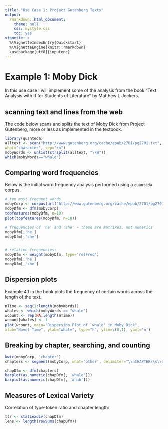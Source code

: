 ```yaml
---
title: "Use Case 1: Project Gutenberg Texts"
output:
  rmarkdown::html_document:
    theme: null
    css: mystyle.css
    toc: yes
vignette: >
  %\VignetteIndexEntry{Quickstart}
  %\VignetteEngine{knitr::rmarkdown}
  \usepackage[utf8]{inputenc}
---
```


<!--
%\VignetteEngine{knitr::rmarkdown}
%\VignetteIndexEntry{Quickstart}
-->

# Example 1: Moby Dick

In this use case I will implement some of the analysis from the book "Text Analysis with R for Students of Literature" by Matthew L Jockers. 

## scanning text and lines from the web

The code below scans and splits the text of Moby Dick from Project Gutenberg, more or less as implemented in the textbook.
```r
library(quanteda)
alltext <- scan("http://www.gutenberg.org/cache/epub/2701/pg2701.txt",
what="character", sep="\n")
mobyWords <- unlist(strsplit(alltext, "\\W"))
which(mobyWords=="whale")
```



## Comparing word frequencies
Below is the initial word frequency analysis performed using a `quanteda` corpus.

```r
# ten most frequent words
mobyCorp <- corpus(url("http://www.gutenberg.org/cache/epub/2701/pg2701.txt"))
mobyDfm <- dfm(mobyCorp)
topfeatures(mobyDfm, n=10)
plot(topfeatures(mobyDfm, n=10))

# frequencies of 'he' and 'she' - these are matrixes, not numerics
mobyDfm[,'he']
mobyDfm[,'she']


# relative frequencies:
mobyDfm <- weight(mobyDfm, type='relFreq')
mobyDfm[,'he']
mobyDfm[,'she']
```


## Dispersion plots
Example 4.1 in the book plots the frequency of certain words across the length of the text. 

```r
nTime <- seq(1:length(mobyWords))
whales <- which(mobyWords == "whale")
wcount <- rep(NA,length(nTime))
wcount[whales] <- 1
plot(wcount, main="Dispersion Plot of `whale' in Moby Dick",
xlab="Novel Time", ylab="whale", type="h", ylim=c(0,1), yaxt='n')
```



## Breaking by chapter, searching, and counting
```r
kwic(mobyCorp, 'chapter')
chapters <- segment(mobyCorp, what='other', delimiter="\\nCHAPTER\\s\\d", perl=TRUE)

chapDfm <- dfm(chapters)
barplot(as.numeric(chapDfm[, 'whale']))
barplot(as.numeric(chapDfm[, 'ahab']))

```

## Measures of Lexical Variety

Correlation of type-token ratio and chapter length:

```r
ttr <- statLexdiv(chapDfm)
lens <- length(rowSums(chapDfm))

```



